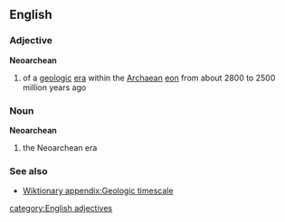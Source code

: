 ==English==
===Adjective===
{{wikipedia}}
'''Neoarchean'''
#{{geology}} of a [[geologic]] [[era]] within the [[Archaean]] [[eon]] from about 2800 to 2500 million years ago
===Noun===
'''Neoarchean'''
#{{geology}} the Neoarchean era
===See also===
*[[Wiktionary appendix:Geologic timescale]]
[[category:English adjectives]]